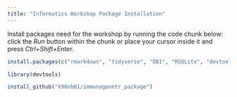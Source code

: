 ```yaml
---
title: "Informatics Workshop Package Installation"
---
```


Install packages need for the workshop by running the code chunk below: click the *Run* button within the chunk or place your cursor inside it and press *Ctrl+Shift+Enter*. 

```r

install.packages(c("rmarkdown", "tidyverse", "DBI", "RSQLite", "devtools"))

library(devtools)

install_github("k96nb01/immunogenetr_package")

```


